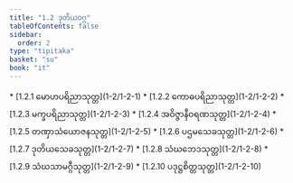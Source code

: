 ```yaml
---
title: "1.2 ဒုတိယဝဂ္ဂ"
tableOfContents: false
sidebar:
  order: 2
type: "tipitaka"
basket: "su"
book: "it"
---
```



<DynamicBreadcrumb />



<TableOfContents book="it" section="1.2">
* [1.2.1 မောဟပရိညာသုတ္တ](1-2/1-2-1)
* [1.2.2 ကောဓပရိညာသုတ္တ](1-2/1-2-2)
* [1.2.3 မက္ခပရိညာသုတ္တ](1-2/1-2-3)
* [1.2.4 အဝိဇ္ဇာနီဝရဏသုတ္တ](1-2/1-2-4)
* [1.2.5 တဏှာသံယောဇနသုတ္တ](1-2/1-2-5)
* [1.2.6 ပဌမသေခသုတ္တ](1-2/1-2-6)
* [1.2.7 ဒုတိယသေခသုတ္တ](1-2/1-2-7)
* [1.2.8 သံဃဘေဒသုတ္တ](1-2/1-2-8)
* [1.2.9 သံဃသာမဂ္ဂီသုတ္တ](1-2/1-2-9)
* [1.2.10 ပဒုဋ္ဌစိတ္တသုတ္တ](1-2/1-2-10)
</TableOfContents>
